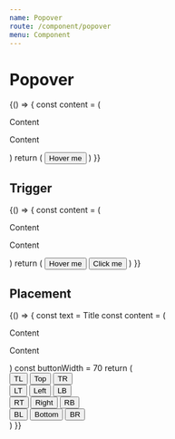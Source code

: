 ```yaml
---
name: Popover
route: /component/popover
menu: Component
---
```



# Popover

<Playground>
  {() => {
    const content = (
      <div>
        <p>Content</p>
        <p>Content</p>
      </div>
    )
    return (
      <Popover content={content} title='Title'>
        <Button type='primary'>Hover me</Button>
      </Popover>
    )
  }}
</Playground>

## Trigger

<Playground>
  {() => {
    const content = (
      <div>
        <p>Content</p>
        <p>Content</p>
      </div>
    )
    return (
      <Space>
        <Popover content={content} title='Title' trigger='hover'>
          <Button>Hover me</Button>
        </Popover>
        <Popover content={content} title='Title' trigger='click'>
          <Button>Click me</Button>
        </Popover>
      </Space>
    )
  }}
</Playground>

## Placement

<Playground>
  {() => {
    const text = <span>Title</span>
    const content = (
      <div>
        <p>Content</p>
        <p>Content</p>
      </div>
    )
    const buttonWidth = 70
    return (
      <div>
        <div style={{ marginLeft: buttonWidth, whiteSpace: 'nowrap' }}>
          <Popover placement='topLeft' title={text} content={content}>
            <Button style={{ width: buttonWidth }}>TL</Button>
          </Popover>
          <Popover placement='top' title={text} content={content}>
            <Button style={{ width: buttonWidth }}>Top</Button>
          </Popover>
          <Popover placement='topRight' title={text} content={content}>
            <Button style={{ width: buttonWidth }}>TR</Button>
          </Popover>
        </div>
        <div style={{ width: buttonWidth, float: 'left' }}>
          <Popover placement='leftTop' title={text} content={content}>
            <Button style={{ width: buttonWidth }}>LT</Button>
          </Popover>
          <Popover placement='left' title={text} content={content}>
            <Button style={{ width: buttonWidth }}>Left</Button>
          </Popover>
          <Popover placement='leftBottom' title={text} content={content}>
            <Button style={{ width: buttonWidth }}>LB</Button>
          </Popover>
        </div>
        <div style={{ width: buttonWidth, marginLeft: buttonWidth * 4 }}>
          <Popover placement='rightTop' title={text} content={content}>
            <Button style={{ width: buttonWidth }}>RT</Button>
          </Popover>
          <Popover placement='right' title={text} content={content}>
            <Button style={{ width: buttonWidth }}>Right</Button>
          </Popover>
          <Popover placement='rightBottom' title={text} content={content}>
            <Button style={{ width: buttonWidth }}>RB</Button>
          </Popover>
        </div>
        <div
          style={{
            marginLeft: buttonWidth,
            clear: 'both',
            whiteSpace: 'nowrap'
          }}
        >
          <Popover placement='bottomLeft' title={text} content={content}>
            <Button style={{ width: buttonWidth }}>BL</Button>
          </Popover>
          <Popover placement='bottom' title={text} content={content}>
            <Button style={{ width: buttonWidth }}>Bottom</Button>
          </Popover>
          <Popover placement='bottomRight' title={text} content={content}>
            <Button style={{ width: buttonWidth }}>BR</Button>
          </Popover>
        </div>
      </div>
    )
  }}
</Playground>
